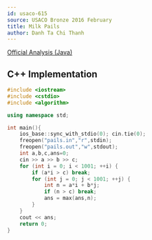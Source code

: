 ---
id: usaco-615
source: USACO Bronze 2016 February
title: Milk Pails
author: Danh Ta Chi Thanh
---

[Official Analysis (Java)](http://www.usaco.org/current/data/sol_pails_bronze_feb16.html)


<LanguageSection>

<CPPSection>

## C++ Implementation

```cpp
#include <iostream>
#include <cstdio>
#include <algorithm>

using namespace std;

int main(){
	ios_base::sync_with_stdio(0); cin.tie(0);
	freopen("pails.in","r",stdin);
	freopen("pails.out","w",stdout);
	int a,b,c,ans=0;
	cin >> a >> b >> c;
	for (int i = 0; i < 1001; ++i) {
		if (a*i > c) break;
		for (int j = 0; j < 1001; ++j) {
			int n = a*i + b*j;
			if (n > c) break;
			ans = max(ans,n);
		}
	}
	cout << ans;
	return 0;
}

```

</CPPSection>

</LanguageSection>